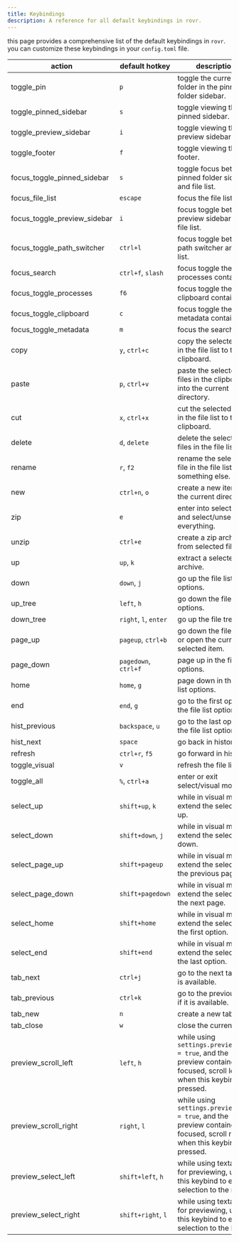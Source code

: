 ```yaml
---
title: Keybindings
description: A reference for all default keybindings in rovr.
---
```


this page provides a comprehensive list of the default keybindings in `rovr`. you can customize these keybindings in your `config.toml` file.

| action                       | default hotkey        | description                                                                                                                  |
| ---------------------------- | --------------------- | ---------------------------------------------------------------------------------------------------------------------------- |
| toggle_pin                   | `p`                   | toggle the current folder in the pinned folder sidebar.                                                                      |
| toggle_pinned_sidebar        | `s`                   | toggle viewing the pinned sidebar.                                                                                           |
| toggle_preview_sidebar       | `i`                   | toggle viewing the preview sidebar.                                                                                          |
| toggle_footer                | `f`                   | toggle viewing the footer.                                                                                                   |
| focus_toggle_pinned_sidebar  | `s`                   | toggle focus between pinned folder sidebar and file list.                                                                    |
| focus_file_list              | `escape`              | focus the file list.                                                                                                         |
| focus_toggle_preview_sidebar | `i`                   | focus toggle between preview sidebar and file list.                                                                          |
| focus_toggle_path_switcher   | `ctrl+l`              | focus toggle between path switcher and file list.                                                                            |
| focus_search                 | `ctrl+f`, `slash`     | focus toggle the processes container.                                                                                        |
| focus_toggle_processes       | `f6`                  | focus toggle the clipboard container.                                                                                        |
| focus_toggle_clipboard       | `c`                   | focus toggle the metadata container.                                                                                         |
| focus_toggle_metadata        | `m`                   | focus the search bar.                                                                                                        |
| copy                         | `y`, `ctrl+c`         | copy the selected files in the file list to the clipboard.                                                                   |
| paste                        | `p`, `ctrl+v`         | paste the selected files in the clipboard into the current directory.                                                        |
| cut                          | `x`, `ctrl+x`         | cut the selected files in the file list to the clipboard.                                                                    |
| delete                       | `d`, `delete`         | delete the selected files in the file list.                                                                                  |
| rename                       | `r`, `f2`             | rename the selected file in the file list to something else.                                                                 |
| new                          | `ctrl+n`, `o`         | create a new item in the current directory.                                                                                  |
| zip                          | `e`                   | enter into select mode and select/unselect everything.                                                                       |
| unzip                        | `ctrl+e`              | create a zip archive from selected files.                                                                                    |
| up                           | `up`, `k`             | extract a selected zip archive.                                                                                              |
| down                         | `down`, `j`           | go up the file list options.                                                                                                 |
| up_tree                      | `left`, `h`           | go down the file list options.                                                                                               |
| down_tree                    | `right`, `l`, `enter` | go up the file tree.                                                                                                         |
| page_up                      | `pageup`, `ctrl+b`    | go down the file tree, or open the currently selected item.                                                                  |
| page_down                    | `pagedown`, `ctrl+f`  | page up in the file list options.                                                                                            |
| home                         | `home`, `g`           | page down in the file list options.                                                                                          |
| end                          | `end`, `g`            | go to the first option in the file list options.                                                                             |
| hist_previous                | `backspace`, `u`      | go to the last option in the file list options.                                                                              |
| hist_next                    | `space`               | go back in history.                                                                                                          |
| refresh                      | `ctrl+r`, `f5`        | go forward in history.                                                                                                       |
| toggle_visual                | `v`                   | refresh the file list.                                                                                                       |
| toggle_all                   | `%`, `ctrl+a`         | enter or exit select/visual mode.                                                                                            |
| select_up                    | `shift+up`, `k`       | while in visual mode, extend the selection up.                                                                               |
| select_down                  | `shift+down`, `j`     | while in visual mode, extend the selection down.                                                                             |
| select_page_up               | `shift+pageup`        | while in visual mode, extend the selection to the previous page.                                                             |
| select_page_down             | `shift+pagedown`      | while in visual mode, extend the selection to the next page.                                                                 |
| select_home                  | `shift+home`          | while in visual mode, extend the selection to the first option.                                                              |
| select_end                   | `shift+end`           | while in visual mode, extend the selection to the last option.                                                               |
| tab_next                     | `ctrl+j`              | go to the next tab, if it is available.                                                                                      |
| tab_previous                 | `ctrl+k`              | go to the previous tab, if it is available.                                                                                  |
| tab_new                      | `n`                   | create a new tab.                                                                                                            |
| tab_close                    | `w`                   | close the current tab.                                                                                                       |
| preview_scroll_left          | `left`, `h`           | while using `settings.preview_full = true`, and the preview container is focused, scroll left when this keybind is pressed.  |
| preview_scroll_right         | `right`, `l`          | while using `settings.preview_full = true`, and the preview container is focused, scroll right when this keybind is pressed. |
| preview_select_left          | `shift+left`, `h`     | while using textarea for previewing, use this keybind to extend selection to the right.                                      |
| preview_select_right         | `shift+right`, `l`    | while using textarea for previewing, use this keybind to extend selection to the left.                                       |
